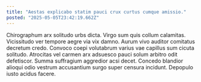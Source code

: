 ```yaml
---
title: "Aestas explicabo statim pauci crux curtus cumque amissio."
posted: "2025-05-05T23:42:19.662Z"
---
```


Chirographum arx solitudo urbs dicta. Virgo sum quis collum calamitas. Vicissitudo ver tempore aegre via vix damno.
Aurum vivo auditor comitatus decretum credo. Convoco coepi volutabrum varius vae capillus sum cicuta solitudo. Atrocitas vel carmen arx adsuesco pauci solum arbitro odit defetiscor.
Summa suffragium aggredior acsi decet. Concedo blandior alioqui odio vestrum accusantium surgo super censura incidunt. Depopulo iusto acidus facere.
